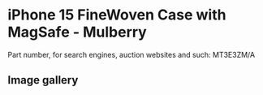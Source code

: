 
# iPhone 15 FineWoven Case with MagSafe - Mulberry

Part number, for search engines, auction websites and such: MT3E3ZM/A

## Image gallery

<div style={{ width: '100%', maxWidth: '768px' }}>
<GalleryComponent
    images={[
      {
        original: "/everysource/MT3E3.webp",
        thumbnail: "/everypreview/MT3E3.webp",
      },
      {
        original: "/everysource/MT3E3_AV1.webp",
        thumbnail: "/everypreview/MT3E3_AV1.webp",
      },
      {
        original: "/everysource/MT3E3_AV2.webp",
        thumbnail: "/everypreview/MT3E3_AV2.webp",
      },
      {
        original: "/everysource/MT3E3_AV3.webp",
        thumbnail: "/everypreview/MT3E3_AV3.webp",
      },
      {
        original: "/everysource/MT3E3_AV4.webp",
        thumbnail: "/everypreview/MT3E3_AV4.webp",
      },
      {
        original: "/everysource/MT3E3_AV5.webp",
        thumbnail: "/everypreview/MT3E3_AV5.webp",
      },
      {
        original: "/everysource/MT3E3_AV6.webp",
        thumbnail: "/everypreview/MT3E3_AV6.webp",
      }
    ]}
  />
</div>